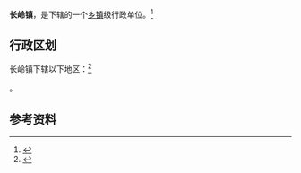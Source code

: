 {{中国乡级行政区|61/07/28/106/000}}

'''长岭镇'''，是{{PRC admin/fullname|61/07/28/106/000|3}}下辖的一个[[乡镇|乡镇]]级行政单位。<ref>{{PRC admin/ref sgc|{{PRC admin/parent|61/07/28/106/000}}}}</ref>

== 行政区划 ==

长岭镇下辖以下地区：<ref>{{PRC admin/ref sgc|61/07/28/106/000}}</ref>

{{PRC admin/children|61/07/28/106/000}}。

== 参考资料 ==

{{reflist}}

{{行政区划小作品}}
{{PRC admin/navcat|61/07/28/106/000}}
